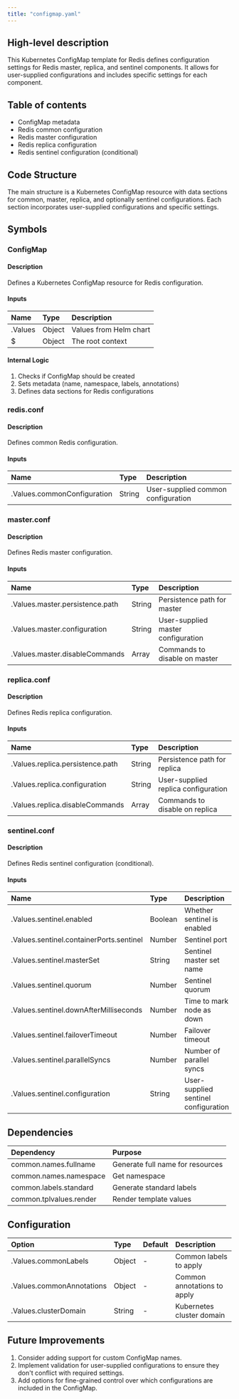```yaml
---
title: "configmap.yaml"
---
```


## High-level description
This Kubernetes ConfigMap template for Redis defines configuration settings for Redis master, replica, and sentinel components. It allows for user-supplied configurations and includes specific settings for each component.

## Table of contents
- ConfigMap metadata
- Redis common configuration
- Redis master configuration
- Redis replica configuration
- Redis sentinel configuration (conditional)

## Code Structure
The main structure is a Kubernetes ConfigMap resource with data sections for common, master, replica, and optionally sentinel configurations. Each section incorporates user-supplied configurations and specific settings.

## Symbols

### ConfigMap
#### Description
Defines a Kubernetes ConfigMap resource for Redis configuration.

#### Inputs
| Name | Type | Description |
|:-----|:-----|:------------|
| .Values | Object | Values from Helm chart |
| $ | Object | The root context |

#### Internal Logic
1. Checks if ConfigMap should be created
2. Sets metadata (name, namespace, labels, annotations)
3. Defines data sections for Redis configurations

### redis.conf
#### Description
Defines common Redis configuration.

#### Inputs
| Name | Type | Description |
|:-----|:-----|:------------|
| .Values.commonConfiguration | String | User-supplied common configuration |

### master.conf
#### Description
Defines Redis master configuration.

#### Inputs
| Name | Type | Description |
|:-----|:-----|:------------|
| .Values.master.persistence.path | String | Persistence path for master |
| .Values.master.configuration | String | User-supplied master configuration |
| .Values.master.disableCommands | Array | Commands to disable on master |

### replica.conf
#### Description
Defines Redis replica configuration.

#### Inputs
| Name | Type | Description |
|:-----|:-----|:------------|
| .Values.replica.persistence.path | String | Persistence path for replica |
| .Values.replica.configuration | String | User-supplied replica configuration |
| .Values.replica.disableCommands | Array | Commands to disable on replica |

### sentinel.conf
#### Description
Defines Redis sentinel configuration (conditional).

#### Inputs
| Name | Type | Description |
|:-----|:-----|:------------|
| .Values.sentinel.enabled | Boolean | Whether sentinel is enabled |
| .Values.sentinel.containerPorts.sentinel | Number | Sentinel port |
| .Values.sentinel.masterSet | String | Sentinel master set name |
| .Values.sentinel.quorum | Number | Sentinel quorum |
| .Values.sentinel.downAfterMilliseconds | Number | Time to mark node as down |
| .Values.sentinel.failoverTimeout | Number | Failover timeout |
| .Values.sentinel.parallelSyncs | Number | Number of parallel syncs |
| .Values.sentinel.configuration | String | User-supplied sentinel configuration |

## Dependencies
| Dependency | Purpose |
|:-----------|:--------|
| common.names.fullname | Generate full name for resources |
| common.names.namespace | Get namespace |
| common.labels.standard | Generate standard labels |
| common.tplvalues.render | Render template values |

## Configuration
| Option | Type | Default | Description |
|:-------|:-----|:--------|:------------|
| .Values.commonLabels | Object | - | Common labels to apply |
| .Values.commonAnnotations | Object | - | Common annotations to apply |
| .Values.clusterDomain | String | - | Kubernetes cluster domain |

## Future Improvements
1. Consider adding support for custom ConfigMap names.
2. Implement validation for user-supplied configurations to ensure they don't conflict with required settings.
3. Add options for fine-grained control over which configurations are included in the ConfigMap.